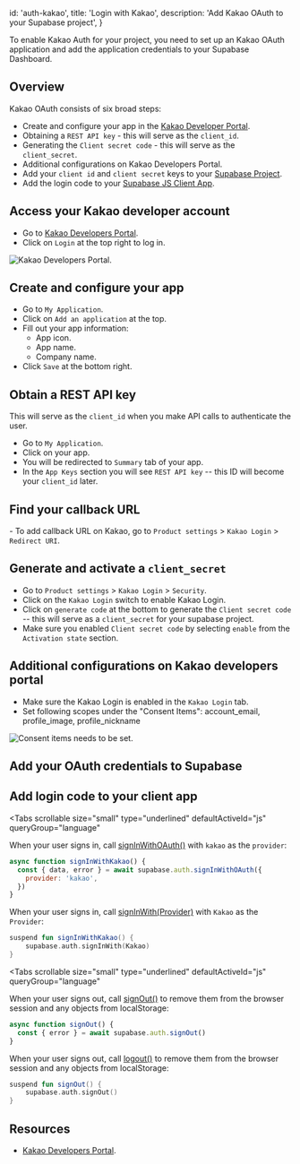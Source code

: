 
  id: 'auth-kakao',
  title: 'Login with Kakao',
  description: 'Add Kakao OAuth to your Supabase project',
}

To enable Kakao Auth for your project, you need to set up an Kakao OAuth application and add the application credentials to your Supabase Dashboard.

## Overview

Kakao OAuth consists of six broad steps:

- Create and configure your app in the [Kakao Developer Portal](https://developers.kakao.com).
- Obtaining a `REST API key` - this will serve as the `client_id`.
- Generating the `Client secret code` - this will serve as the `client_secret`.
- Additional configurations on Kakao Developers Portal.
- Add your `client id` and `client secret` keys to your [Supabase Project](https://supabase.com/dashboard).
- Add the login code to your [Supabase JS Client App](https://github.com/supabase/supabase-js).

## Access your Kakao developer account

- Go to [Kakao Developers Portal](https://developers.kakao.com).
- Click on `Login` at the top right to log in.

![Kakao Developers Portal.](/docs/img/guides/auth-kakao/kakao-developers-page.png)

## Create and configure your app

- Go to `My Application`.
- Click on `Add an application` at the top.
- Fill out your app information:
  - App icon.
  - App name.
  - Company name.
- Click `Save` at the bottom right.

## Obtain a REST API key

This will serve as the `client_id` when you make API calls to authenticate the user.

- Go to `My Application`.
- Click on your app.
- You will be redirected to `Summary` tab of your app.
- In the `App Keys` section you will see `REST API key` -- this ID will become your `client_id` later.

## Find your callback URL

<SocialProviderSetup provider="Kakao" />- To add callback URL on Kakao, go to `Product settings` >
`Kakao Login` > `Redirect URI`.

## Generate and activate a `client_secret`

- Go to `Product settings` > `Kakao Login` > `Security`.
- Click on the `Kakao Login` switch to enable Kakao Login.
- Click on `generate code` at the bottom to generate the `Client secret code` -- this will serve as a `client_secret` for your supabase project.
- Make sure you enabled `Client secret code` by selecting `enable` from the `Activation state` section.

## Additional configurations on Kakao developers portal

- Make sure the Kakao Login is enabled in the `Kakao Login` tab.
- Set following scopes under the "Consent Items": account_email, profile_image, profile_nickname

![Consent items needs to be set.](/docs/img/guides/auth-kakao/kakao-developers-consent-items-set.png)

## Add your OAuth credentials to Supabase

<SocialProviderSettingsSupabase provider="Kakao" />

## Add login code to your client app

<Tabs
  scrollable
  size="small"
  type="underlined"
  defaultActiveId="js"
  queryGroup="language"
>
<TabPanel id="js" label="JavaScript">

When your user signs in, call [signInWithOAuth()](/docs/reference/javascript/auth-signinwithoauth) with `kakao` as the `provider`:

```js
async function signInWithKakao() {
  const { data, error } = await supabase.auth.signInWithOAuth({
    provider: 'kakao',
  })
}
```

</TabPanel>
<TabPanel id="kotlin" label="Kotlin">

When your user signs in, call [signInWith(Provider)](/docs/reference/kotlin/auth-signinwithoauth) with `Kakao` as the `Provider`:

```kotlin
suspend fun signInWithKakao() {
	supabase.auth.signInWith(Kakao)
}
```

</TabPanel>
</Tabs>

<Tabs
  scrollable
  size="small"
  type="underlined"
  defaultActiveId="js"
  queryGroup="language"
>
<TabPanel id="js" label="JavaScript">

When your user signs out, call [signOut()](/docs/reference/javascript/auth-signout) to remove them from the browser session and any objects from localStorage:

```js
async function signOut() {
  const { error } = await supabase.auth.signOut()
}
```

</TabPanel>
<TabPanel id="kotlin" label="Kotlin">

When your user signs out, call [logout()](/docs/reference/kotlin/auth-signout) to remove them from the browser session and any objects from localStorage:

```kotlin
suspend fun signOut() {
	supabase.auth.signOut()
}
```

</TabPanel>
</Tabs>

## Resources

- [Kakao Developers Portal](https://developers.kakao.com).


